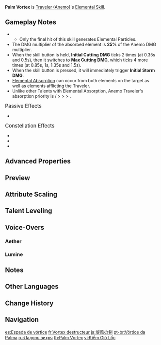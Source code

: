 {{Talent Infobox
|image         = Talent Palm Vortex.png
|character     = Traveler (Anemo)
|type          = Elemental Skill
|info          = Grasping the wind's might, you form a vortex of vacuum in your palm, causing continuous {{Color|Anemo DMG}} to opponents in front of you.<br />The vacuum vortex explodes when the skill duration ends, causing a greater amount of {{Color|Anemo DMG}}<!--not colorized in-game--> over a larger area.<br /><br />'''Hold'''<br />DMG and [[AoE]] will gradually increase.<br /><br />'''[[Elemental Absorption]]'''<br />If the vortex comes into contact with {{Color|Hydro}}/<wbr>{{Color|Pyro}}/<wbr>{{Color|Cryo}}/<wbr>{{Color|Electro}}, it will deal additional {{Color|Black|Elemental DMG}} of that type.<br />Elemental Absorption may only occur once per use.
|utility1      = Elemental Absorption
|utility2      = Knockback
|utility3      = AoE
|particles     = 2
|particlesHold = 3.5
|CD            = 5s
|CDHold        = 8s
|attr1         = Initial Cutting DMG
|value1        = 12–25.5%
|attr2         = Max Cutting DMG
|value2        = 16.8–35.7%
|attr3         = Initial Storm DMG
|value3        = 176–374%
|attr4         = Max Storm DMG
|value4        = 192–408%
|scale_att1    = ATK
}}
{{Description|You discussed the way to grasp the formless wind with Paimon.}}
'''Palm Vortex''' is [[Traveler (Anemo)]]'s [[Elemental Skill]].

==Gameplay Notes==
* {{TalentNote|particles|2|3.33}}
** Only the final hit of this skill generates Elemental Particles.
* The DMG multiplier of the absorbed element is '''25%''' of the Anemo DMG multiplier.
* When the skill button is held, '''Initial Cutting DMG''' ticks 2 times (at 0.35s and 0.5s), then it switches to '''Max Cutting DMG''', which ticks 4 more times (at 0.85s, 1s, 1.35s and 1.5s).
* When the skill button is pressed, it will immediately trigger '''Initial Storm DMG'''.
* [[Elemental Absorption]] can occur from both elements on the target as well as elements afflicting the Traveler.
* Unlike other Talents with Elemental Absorption, Anemo Traveler's absorption priority is {{Cryo}} / {{Color|Cryo|Frozen}} > {{Pyro}} > {{Hydro}} > {{Electro}}.

;<big>Passive Effects</big>
* {{TalentNote|character=Traveler (Anemo)|talent=Palm Vortex|ascension|2|Second Wind}}

;<big>Constellation Effects</big>
* {{TalentNote|constellation|1|Raging Vortex}}
* {{TalentNote|constellation|4|Cherishing Breezes}}
* {{TalentNote|constellation|5|Vortex Stellaris}}

==Advanced Properties==
{{Advanced Properties
|title   = Cutting DMG
|gu      = 1U
|icdtag  = Elemental Skill Anemo
|icdtype = 2.5s/3 Hits
|poise   = 10
|impulse = 2

|title2   = Press Storm DMG
|gu2      = 1U
|icdtag2  = none
|poise2   = 200
|impulse2 = 5

|title3   = Hold Storm DMG
|gu3      = 1U
|icdtag3  = none
|poise3   = 200
|impulse3 = 6

|title4   = Absorbed Cryo (Cutting)
|gu4      = 1U
|icdtag4  = Elemental Skill Cryo
|icdtype4 =2.5s/3 Hits
|poise4   = 0
|impulse4 = 0

|title5   = Absorbed Electro (Cutting)
|gu5      = 1U
|icdtag5  = Elemental Skill Electro
|icdtype5 = 2.5s/3 Hits
|poise5   = 0
|impulse5 = 0

|title6   = Absorbed Hydro (Cutting)
|gu6      = 1U
|icdtag6  = Elemental Skill Hydro
|icdtype6 = 2.5s/3 Hits
|poise6   = 0
|impulse6 = 0

|title7   = Absorbed Pyro (Cutting)
|gu7      = 1U
|icdtag7  = Elemental Skill Pyro
|icdtype7 = 2.5s/3 Hits
|poise7   = 0
|impulse7 = 0

|title8   = Absorbed Element (Storm)
|gu8      = 1U
|icdtag8  = none
|poise8   = 0
|impulse8 = 0
}}

==Preview==
{{Preview
|file1=Palm Vortex Press (Aether) Preview
|caption1= Press (Aether)

|file2=Palm Vortex Press (Lumine) Preview
|caption2= Press (Lumine)

|file3=Palm Vortex Hold (Aether) Preview
|caption3= Hold (Aether)

|file4=Palm Vortex Hold (Lumine) Preview
|caption4= Hold (Lumine)
}}
{{Clr}}

==Attribute Scaling==
{{Talent Scaling
|talentType=Elemental Skill
|levels=14
|order=initialcuttingdmg,maxcuttingdmg,initialstormdmg,maxstormdmg,basecd,maxchargingcd
|titles=Initial Cutting DMG<ref name="dmg" group="Note">Value indicated is the damage of each hit.</ref> (%),Max Cutting DMG<ref name="dmg" group="Note" /> (%),Initial Storm DMG (%),Max Storm DMG (%),Base CD,Max Charging CD
|initialcuttingdmg_1=12.00
|initialcuttingdmg_2=12.90
|initialcuttingdmg_3=13.80
|initialcuttingdmg_4=15.00
|initialcuttingdmg_5=15.90
|initialcuttingdmg_6=16.80
|initialcuttingdmg_7=18.00
|initialcuttingdmg_8=19.20
|initialcuttingdmg_9=20.40
|initialcuttingdmg_10=21.60
|initialcuttingdmg_11=22.80
|initialcuttingdmg_12=24.00
|initialcuttingdmg_13=25.50
|initialcuttingdmg_14=27.00

|maxcuttingdmg_1=16.80
|maxcuttingdmg_2=18.06
|maxcuttingdmg_3=19.32
|maxcuttingdmg_4=21.00
|maxcuttingdmg_5=22.26
|maxcuttingdmg_6=23.52
|maxcuttingdmg_7=25.20
|maxcuttingdmg_8=26.88
|maxcuttingdmg_9=28.56
|maxcuttingdmg_10=30.24
|maxcuttingdmg_11=31.92
|maxcuttingdmg_12=33.60
|maxcuttingdmg_13=35.70
|maxcuttingdmg_14=37.80

|initialstormdmg_1=176.00
|initialstormdmg_2=189.20
|initialstormdmg_3=202.40
|initialstormdmg_4=220.00
|initialstormdmg_5=233.20
|initialstormdmg_6=246.40
|initialstormdmg_7=264.00
|initialstormdmg_8=281.60
|initialstormdmg_9=299.20
|initialstormdmg_10=316.80
|initialstormdmg_11=334.40
|initialstormdmg_12=352.00
|initialstormdmg_13=374.00
|initialstormdmg_14=396.00

|maxstormdmg_1=192.00
|maxstormdmg_2=206.40
|maxstormdmg_3=220.80
|maxstormdmg_4=240.00
|maxstormdmg_5=254.40
|maxstormdmg_6=268.80
|maxstormdmg_7=288.00
|maxstormdmg_8=307.20
|maxstormdmg_9=326.40
|maxstormdmg_10=345.60
|maxstormdmg_11=364.80
|maxstormdmg_12=384.00
|maxstormdmg_13=408.00
|maxstormdmg_14=432.00

|basecd=5s

|maxchargingcd=8s
}}

==Talent Leveling==
{{Talent Upgrade|Mondstadt}}

==Voice-Overs==
===Aether===
{{Talent VO/Traveler|character=Aether}}
===Lumine===
{{Talent VO/Traveler|character=Lumine}}

==Notes==
{{Reflist|note=1}}

==Other Languages==
{{Other Languages
|en      = Palm Vortex
|zhs     = 风涡剑
|zhs_rm  = Fēngwō Jiàn
|zht     = 風渦劍
|zht_rm  = Fēngwō Jiàn
|zh_tl   = Wind Vortex Sword
|ja      = 旋風の剣
|ja_rm   = Tsumuji<!--/Tsumujikaze/Senpuu/Tsujikaze--> no Ken<!--/Tsurugi-->{{Assumed}}
|ja_tl   = Whirlwind Sword
|ko      = 회오리 {{tt|검|劍}}
|ko_rm   = Hoe'ori Geom
|ko_tl   = Whirlwind Sword
|es      = Espada de vórtice
|es_tl   = Vortex Sword
|fr      = Vortex destructeur
|fr_tl   = Destructive Vortex
|ru      = Ладонь вихря
|ru_tl   = Vortex Palm
|th      = Palm Vortex
|vi      = {{tt|Kiếm|劍}} Gió Lốc
|vi_tl   = Whirlwind Sword
|de      = Windschwert
|de_tl   = Wind Sword
|id      = Palm Fortex
|pt      = Vórtice da Palma
|pt_tl   = Palm Vortex
|tr      = Avuç Girdabı
|tr_tl   = 
|it      = Vortice del palmo
|it_tl   = Palm Vortex
}}

==Change History==
{{Change History|1.0}}

==Navigation==
{{Talent Navbox|Traveler (Anemo)}}

[[es:Espada de vórtice]]
[[fr:Vortex destructeur]]
[[ja:旋風の剣]]
[[pt-br:Vórtice da Palma]]
[[ru:Ладонь вихря]]
[[th:Palm Vortex]]
[[vi:Kiếm Gió Lốc]]